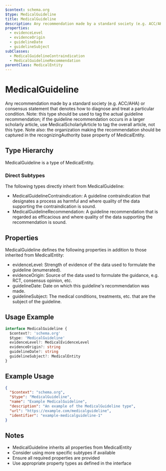 ```yaml
---
$context: schema.org
$type: MedicalGuideline
title: MedicalGuideline
description: Any recommendation made by a standard society (e.g. ACC/AHA) or consensus statement that denotes how to diagnose and treat a particular condition. Note: this type should be used to tag the actual guideline recommendation; if the guideline recommendation occurs in a larger scholarly article, use MedicalScholarlyArticle to tag the overall article, not this type. Note also: the organization making the recommendation should be captured in the recognizingAuthority base property of MedicalEntity.
properties:
  - evidenceLevel
  - evidenceOrigin
  - guidelineDate
  - guidelineSubject
subClasses:
  - MedicalGuidelineContraindication
  - MedicalGuidelineRecommendation
parentClass: MedicalEntity
---
```


# MedicalGuideline

Any recommendation made by a standard society (e.g. ACC/AHA) or consensus statement that denotes how to diagnose and treat a particular condition. Note: this type should be used to tag the actual guideline recommendation; if the guideline recommendation occurs in a larger scholarly article, use MedicalScholarlyArticle to tag the overall article, not this type. Note also: the organization making the recommendation should be captured in the recognizingAuthority base property of MedicalEntity.

## Type Hierarchy

MedicalGuideline is a type of MedicalEntity.

### Direct Subtypes

The following types directly inherit from MedicalGuideline:

- MedicalGuidelineContraindication: A guideline contraindication that designates a process as harmful and where quality of the data supporting the contraindication is sound.
- MedicalGuidelineRecommendation: A guideline recommendation that is regarded as efficacious and where quality of the data supporting the recommendation is sound.

## Properties

MedicalGuideline defines the following properties in addition to those inherited from MedicalEntity:

- evidenceLevel: Strength of evidence of the data used to formulate the guideline (enumerated).
- evidenceOrigin: Source of the data used to formulate the guidance, e.g. RCT, consensus opinion, etc.
- guidelineDate: Date on which this guideline's recommendation was made.
- guidelineSubject: The medical conditions, treatments, etc. that are the subject of the guideline.

## Usage Example

```typescript
interface MedicalGuideline {
  $context?: 'schema.org'
  $type: 'MedicalGuideline'
  evidenceLevel?: MedicalEvidenceLevel
  evidenceOrigin?: string
  guidelineDate?: string
  guidelineSubject?: MedicalEntity
}
```

## Example Usage

```json
{
  "$context": "schema.org",
  "$type": "MedicalGuideline",
  "name": "Example MedicalGuideline",
  "description": "An example of the MedicalGuideline type",
  "url": "https://example.com/medicalguideline",
  "identifier": "example-medicalguideline-1"
}
```

## Notes

- MedicalGuideline inherits all properties from MedicalEntity
- Consider using more specific subtypes if available
- Ensure all required properties are provided
- Use appropriate property types as defined in the interface
